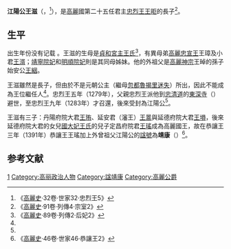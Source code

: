 '''江陽公王滋'''（{{lang-ko|'''강양공 왕자'''}}，{{bd|?||1308年|2月28日（四月十二）}}<ref>《[[高麗史|高麗史]]·32卷·世家32·忠烈王5》</ref>），是[[高麗|高麗]]國第二十五任君主[[高麗忠烈王|忠烈王王昛]]的長子<ref name="zst">《[[高麗史|高麗史]]·91卷·列傳4·宗室2》</ref>。

==生平==
出生年份没有记载<!-- 生年无具体记载。如果有新的发现，请提供来源。 -->。王滋的生母是[[貞和宮主|貞和宮主王氏]]<ref>《[[高麗史|高麗史]]·89卷·列傳2·后妃2》</ref>，有異母弟[[高麗忠宣王|高麗忠宣王]]王璋及小君[[王湑|王湑]]；[[靖寧院妃|靖寧院妃]]和[[明順院妃|明順院妃]]則是其同母姊妹。他的外祖父是[[高麗神宗|高麗神宗]]王晫的孫子始安公[[王絪|王絪]]。

王滋雖然是長子，但由於不是元朝公主（繼母[[忽都魯揭里迷失|忽都魯揭里迷失]]）所出，因此不能成為王位繼任人<ref name="zst"/>。忠烈王五年（1279年），父親忠烈王派他到[[忠清道|忠清道]]的[[東深寺|東深寺]]（{{lang-ko|동심사}}）避世，至忠烈王九年（1283年）才召還，後來受封為江陽公<ref name="zst"/>。

王滋有三子：丹陽府院大君[[王珛|王珛]]、延安君（瀋王）[[王暠|王暠]]與延德府院大君[[王塤_(延德府院大君)|王塤]]，後來延德府院大君的女兒[[國大妃王氏|國大妃王氏]]的兒子定昌府院君[[高麗恭讓王|王瑤]]成為高麗國王，故在恭讓王三年（1391年）恭讓王王瑤加上外曾祖父江陽公的[[諡號|諡號]]為'''靖康'''（{{lang|ko|'''정강'''}}）<ref>《[[高麗史|高麗史]]·46卷·世家46·恭讓王2》</ref>。

==参考文献==
{{Reflist|2}}

[[Category:高麗忠烈王王子|1]]
[[Category:高丽政治人物|Category:高丽政治人物]]
[[Category:諡靖康|Category:諡靖康]]
[[Category:高麗公爵|Category:高麗公爵]]